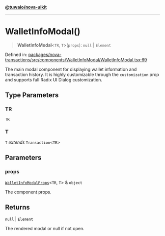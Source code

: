 [**@tuwaio/nova-uikit**](../../../README.md)

***

# WalletInfoModal()

> **WalletInfoModal**\<`TR`, `T`\>(`props`): `null` \| `Element`

Defined in: [packages/nova-transactions/src/components/WalletInfoModal/WalletInfoModal.tsx:69](https://github.com/TuwaIO/nova-uikit/blob/dedb6275cfa76e55837201d18b3160c7a32b8a7e/packages/nova-transactions/src/components/WalletInfoModal/WalletInfoModal.tsx#L69)

The main modal component for displaying wallet information and transaction history.
It is highly customizable through the `customization` prop and supports full Radix UI Dialog customization.

## Type Parameters

### TR

`TR`

### T

`T` *extends* `Transaction`\<`TR`\>

## Parameters

### props

[`WalletInfoModalProps`](../interfaces/WalletInfoModalProps.md)\<`TR`, `T`\> & `object`

The component props.

## Returns

`null` \| `Element`

The rendered modal or null if not open.
